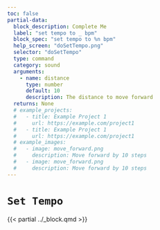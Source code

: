 ```yaml
---
toc: false
partial-data:
  block_description: Complete Me
  label: "set tempo to _ bpm"
  block_spec: "set tempo to %n bpm"
  help_screen: "doSetTempo.png"
  selector: "doSetTempo"
  type: command
  category: sound
  arguments:
    - name: distance
      type: number
      default: 10
      description: The distance to move forward
  returns: None
  # example_projects:
  #   - title: Example Project 1
  #     url: https://example.com/project1
  #   - title: Example Project 1
  #     url: https://example.com/project1
  # example_images:
  #   - image: move_forward.png
  #     description: Move forward by 10 steps
  #   - image: move_forward.png
  #     description: Move forward by 10 steps
---
```


# `Set Tempo` { .unnumbered }

{{< partial ../_block.qmd >}}
